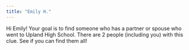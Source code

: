 ```yaml
---
title: "Emily H."
---
```


Hi Emily! Your goal is to find someone who has a partner or spouse who went to Upland High School. There are 2 people (including you) with this clue. See if you can find them all!
